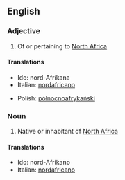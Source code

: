 ==English==

===Adjective===
{{en-adj|-|pos=[[north|North]] [[African]]}}

# Of or pertaining to [[North Africa]]

====Translations====
{{trans-top}}
* Ido: nord-Afrikana
* Italian: [[nordafricano]]
{{trans-mid}}
* Polish: [[północnoafrykański]] {{m}}
{{trans-bottom}}

===Noun===
{{en-noun|sg=[[north|North]] [[African]]}}

# Native or inhabitant of [[North Africa]]

====Translations====
{{trans-top}}
* Ido: nord-Afrikano
* Italian: [[nordafricano]]
{{trans-mid}}
{{trans-bottom}}